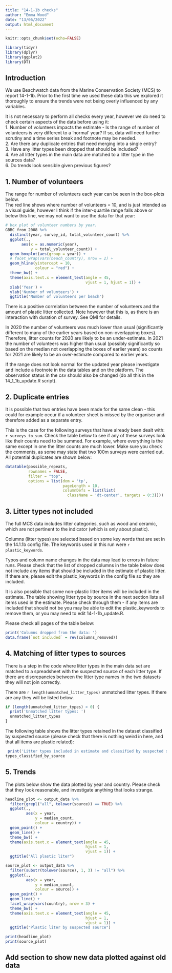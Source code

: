 ---
title: "14-1-1b checks"
author: "Emma Wood"
date: "13/06/2022"
output: html_document
---

```{r setup, include=FALSE}
knitr::opts_chunk$set(echo=FALSE)
```

```{r load-packages, include=FALSE}
library(tidyr)
library(dplyr)
library(ggplot2)
library(DT)
```

## Introduction

We use Beachwatch data from the Marine Conservation Society (MCS) to report 
14-1-1b. Prior to the first time we used these data this we explored it 
thoroughly to ensure the trends were not being overly influenced by any 
variables. 
  
It is not necessary to perform all checks every year, however we do need to 
check certain aspects of the data before using it:  
1. Number of volunteers impacts the estimate - Is the range of number of 
volunteers is very different to a 'normal' year? If so, data will need further 
scrutiny and a time series break and footnote may be needed.  
2. Are there any duplicate entries that need merging into a single entry?  
3. Have any litter types been dropped that should be included?  
4. Are all litter types in the main data are matched to a litter type in the 
sources data?  
6. Do trends look sensible given previous figures?  
   
## 1. Number of volunteers
The range for number of volunteers each year can be seen in the box-plots below.  
The red line shows where number of volunteers = 10, and is just intended as a
visual guide, however I think if the inter-quartile range falls above or below
this line, we may not want to use the data for that year:  
```{r, echo=FALSE}
# box plot of volunteer numbers by year.
GBBC_from_2008 %>% 
  distinct(year, survey_id, total_volunteer_count) %>% 
  ggplot(.,
       aes(x = as.numeric(year),
           y = total_volunteer_count)) +
  geom_boxplot(aes(group = year)) +
  # facet_wrap(vars(beach_country), nrow = 2) +
  geom_hline(yintercept = 10,
             colour = "red") +
  theme_bw() +
  theme(axis.text.x = element_text(angle = 45,
                                   vjust = 1, hjust = 1)) +
  xlab('Year') +
  ylab('Number of volunteers') +
  ggtitle('Number of volunteers per beach')

```
   
There is a positive correlation between the number of volunteers and the
amount of plastic litter collected. Note however that this is, as there is an 
interaction with duration of survey. See QMI for details.
  
In 2020 the number of volunteers was much lower than usual (significantly 
different to many of the earlier years based on non-overlapping boxes). 
Therefore, litter counts for 2020 are likely to be an under-estimate. In 2021
the number of volunteers was higher than usual (possibly significantly so based 
on the median not overlapping the boxes of earlier years) so counts for 2021 are 
likely to be an over-estimate compared to earlier years.  
    
If the range does not look normal for the updated year please investigate and 
include a footnote in the data tables and on the platform. The observation 
status in the csv should also be changed (do all this in the 14_1_1b_update.R 
script).   

## 2. Duplicate entries
It is possible that two entries have been made for the same clean - this could
for example occur if a volunteer sheet is missed by the organiser and therefore
added as a separate entry.  
  
This is the case for the following surveys that have already been dealt with: 
`r surveys_to_sum`. Check the table below to see if any of these surveys look 
like their counts need to be summed. For example, where everything is the same
except in one the litter counts are much lower.  Make sure you check the 
comments, as some may state that two 100m surveys were carried out. All 
potential duplicates are shown below:

```{r, echo=FALSE}
datatable(possible_repeats, 
          rownames = FALSE, 
          filter = "top",
          options = list(dom = 'tp', 
                         pageLength = 10,
                         columnDefs = list(list(
                           className = 'dt-center', targets = 0:3))))
```
## 3. Litter types not included
The full MCS data includes litter categories, such as wood and ceramic, which 
are not pertinent to the  indicator (which is only about plastic).    
  
Columns (litter types) are selected based on some key words that are set in the 
14.1.1b config file. The keywords used in this run were `r plastic_keywords`.  
  
Typos and column name changes in the data may lead to errors in future runs. 
Please check that the list of dropped columns in the table below does not 
include any items that should be included in the estimate of plastic litter. 
If there are, please edit the plastic_keywords in the config file so they are 
included.
  
It is also possible that some non-plastic litter items will be included in the 
estimate. The table showing litter type by source in the next section lists
all items used in the estimate. Please check through them - if any items
are included that should not be you may be able to edit the plastic_keywords to 
remove them, or you may need to edit 14-1-1b_update.R.  
    
Please check all pages of the table below:

```{r, echo=FALSE}

print('Columns dropped from the data: ')
data.frame(`not included` = rev(columns_removed))
```


## 4. Matching of litter types to sources
There is a step in the code where litter types in the main data set are matched 
to a spreadsheet with the suspected source of each litter type. If there are 
discrepancies between the litter type names in the two datasets they will not 
join correctly.  
  
There are `r length(unmatched_litter_types)` unmatched litter types. If there 
are any they will be listed below.  
  
```{r, echo=FALSE}
if (length(unmatched_litter_types) > 0) {
  print('Unmatched litter types: ')
  unmatched_litter_types
}

```

The following table shows the litter types retained in the dataset classified by
suspected source (please check that there is nothing weird in here, and that all
items are plastic related):
```{r, echo=FALSE}
 print('Litter types included in estimate and classified by suspected source: ')
types_classified_by_source 
```

## 5. Trends
The plots below show the data plotted by year and country. Please check that 
they look reasonable, and investigate anything that looks strange.
```{r, echo=FALSE}
headline_plot <- output_data %>% 
  filter(grepl("all", tolower(source)) == TRUE) %>% 
  ggplot(.,
         aes(x = year,
             y = median_count,
             colour = country)) +
  geom_point() +
  geom_line() +
  theme_bw() +
  theme(axis.text.x = element_text(angle = 45,
                                   hjust = 1,
                                   vjust = 1)) +
  ggtitle("All plastic liter")

source_plot <- output_data %>% 
  filter(substr(tolower(source), 1, 3) != "all") %>% 
  ggplot(.,
         aes(x = year,
             y = median_count,
             colour = source)) +
  geom_point() +
  geom_line() +
  facet_wrap(vars(country), nrow = 3) +
  theme_bw() +
  theme(axis.text.x = element_text(angle = 45,
                                   hjust = 1,
                                   vjust = 1)) +
  ggtitle("Plastic liter by suspected source")

print(headline_plot)
print(source_plot)
```


## Add section to show new data plotted against old data


